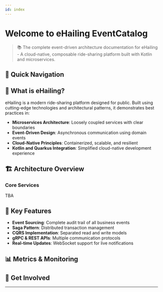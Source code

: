 ```yaml
---
id: index
---
```


# **Welcome to eHailing EventCatalog**

> 📚 The complete event-driven architecture documentation for eHailing - A cloud-native, composable ride-sharing platform built with Kotlin and microservices.

## 🎯 Quick Navigation

<Tiles columns={3}>
  <Tile
    icon="eHailingIcon"
    bn01inmconColor="text-green-500"
     href="https://github.com/RNRWallet/eWallet"
     title="Source Code"
    description="Explore the complete eHailing source code on GitHub"
  />
  <Tile
    icon="RocketLaunchIcon"
    iconColor="text-blue-500"
    href="/docs/domains/store/1.0.0"
    title="Get Started"
    description="Dive into the eHailing architecture and services"
  />
  <Tile
    icon="MapIcon"
    iconColor="text-purple-500"
    href="/visualiser/domains/store/1.0.0"
    title="Architecture Visualizer"
    description="Explore the interactive service dependency graph"
  />
</Tiles>

## 📖 What is eHailing?

eHailing is a modern ride-sharing platform designed for public. Built using cutting-edge technologies and architectural patterns, it demonstrates best practices in:

- **Microservices Architecture**: Loosely coupled services with clear boundaries
- **Event-Driven Design**: Asynchronous communication using domain events
- **Cloud-Native Principles**: Containerized, scalable, and resilient
- **Kotlin and Quarkus Integration**: Simplified cloud-native development experience

## 🏗️ Architecture Overview

<Tiles columns={2}>
  <Tile
    icon="CubeIcon"
    iconColor="text-green-500"
    href="/docs/domains/catalog/1.0.0"
    title="Catalog Domain"
    description="Manage books, authors, categories, and product information"
  />
  <Tile
    icon="ShoppingCartIcon"
    iconColor="text-blue-500"
    href="/docs/domains/orders/1.0.0"
    title="Orders Domain"
    description="Handle shopping carts, order processing, and payments"
  />
</Tiles>

### Core Services

TBA

## 🚀 Key Features

- **Event Sourcing**: Complete audit trail of all business events
- **Saga Pattern**: Distributed transaction management
- **CQRS Implementation**: Separated read and write models
- **gRPC & REST APIs**: Multiple communication protocols
- **Real-time Updates**: WebSocket support for live notifications

## 📊 Metrics & Monitoring

<Tiles columns={2}>
  <Tile
    icon="ChartBarIcon"
    iconColor="text-purple-500"
    href="https://sonarcloud.io/summary/overall?id==<ADD-ID>&branch=main"
    title="Code Quality"
    description="View SonarCloud analysis and metrics"
  />
  <Tile
    icon="ShieldCheckIcon"
    iconColor="text-green-500"
    href="https://github.com/RNRWallet/eWallet/security"
    title="Security"
    description="Security policies and vulnerability reports"
  />
</Tiles>

## 🌟 Get Involved

<Tiles columns={2}>
  <Tile
    icon="StarIcon"
    iconColor="text-yellow-500"
    href="https://github.com/RNRWallet/eWallet/stargazers"
    title="Star on GitHub"
    description="Show your support by starring the project ⭐"
  />
  <Tile
    icon="CodeBracketIcon"
    iconColor="text-green-500"
    href="https://github.com/RNRWallet/eWallet/blob/main/.github/CONTRIBUTING.md"
    title="Contribute"
    description="Learn how to contribute to BookWorm"
  />
</Tiles>

<hr />
